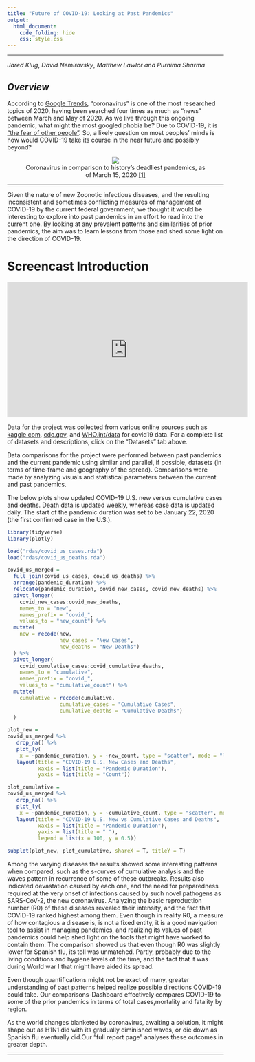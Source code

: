 ```yaml
---
title: "Future of COVID-19: Looking at Past Pandemics" 
output:
  html_document:
    code_folding: hide
    css: style.css
---
```

<style type = "text/css">

h1.title {color: brown}

</style>

***
 _Jared Klug_, _David Nemirovsky_, _Matthew Lawlor_ _and_ _Purnima Sharma_ 

<brk><brk><brk>

## *Overview*

According to [Google Trends](https://trends.google.com/trends/story/US_cu_4Rjdh3ABAABMHM_en), "coronavirus" is one of the most researched topics of 2020, having been searched four times as much as "news" between March and May of 2020. As we live through this ongoing pandemic, what might the most googled phobia be? Due to COVID-19, it is ["the fear of other people"](https://nypost.com/2020/10/15/most-googled-phobia-of-2020-is-fear-of-other-people-amid-covid-19/
). So, a likely question on most peoples' minds is how would COVID-19 take its course in the near future and possibly beyond?

<center>
<figure>
![](pictures/history_of_pandemics.jpg)
<figcaption> Coronavirus in comparison to history's deadliest pandemics, as of March 15, 2020 [[1]](https://dailymail.co.uk/news/article-8120631) </figcaption>
</figure>
</center>

***

Given the nature of new Zoonotic infectious diseases, and the resulting inconsistent and sometimes conflicting measures of management of COVID-19 by the current federal government, we thought it would be interesting to explore into past pandemics in an effort to read into the current one. By looking at any prevalent patterns and similarities of prior pandemics, the aim was to learn lessons from those and shed some light on the direction of COVID-19.    

# Screencast Introduction

<iframe width="560" height="315" src="https://youtube.com/embed/pBJaMXUYijs" frameborder="0" allow="accelerometer; autoplay; encrypted-media; gyroscope; picture-in-picture" allowfullscreen></iframe>


Data for the project was collected from various online sources such as [kaggle.com](https://www.kaggle.com), [cdc.gov](https://www.cdc.gov/datastatistics/), and [WHO.int/data](https://www.who.int/data/) for covid19 data. For a complete list of datasets and descriptions, click on the  "Datasets" tab above.


Data comparisons for the project were performed between past pandemics and the current pandemic using similar and parallel, if possible, datasets (in terms of time-frame and geography of the spread). Comparisons were made by analyzing visuals and statistical parameters between the current and past pandemics. 


The below plots show updated COVID-19 U.S. new versus cumulative cases and deaths. Death data is updated weekly, whereas case data is updated daily. The start of the pandemic duration was set to be January 22, 2020 (the first confirmed case in the U.S.).


```r
library(tidyverse)
library(plotly)

load("rdas/covid_us_cases.rda")
load("rdas/covid_us_deaths.rda")

covid_us_merged = 
  full_join(covid_us_cases, covid_us_deaths) %>% 
  arrange(pandemic_duration) %>% 
  relocate(pandemic_duration, covid_new_cases, covid_new_deaths) %>% 
  pivot_longer(
    covid_new_cases:covid_new_deaths, 
    names_to = "new",
    names_prefix = "covid_", 
    values_to = "new_count") %>% 
  mutate(
    new = recode(new,
                 new_cases = "New Cases",
                 new_deaths = "New Deaths")
  ) %>% 
  pivot_longer(
    covid_cumulative_cases:covid_cumulative_deaths, 
    names_to = "cumulative",
    names_prefix = "covid_", 
    values_to = "cumulative_count") %>% 
  mutate(
    cumulative = recode(cumulative,
                 cumulative_cases = "Cumulative Cases",
                 cumulative_deaths = "Cumulative Deaths")
  )
  
plot_new = 
covid_us_merged %>% 
   drop_na() %>% 
   plot_ly(
    x = ~pandemic_duration, y = ~new_count, type = "scatter", mode = "lines", color = ~new) %>% 
   layout(title = "COVID-19 U.S. New Cases and Deaths",
          xaxis = list(title = "Pandemic Duration"), 
          yaxis = list(title = "Count"))

plot_cumulative = 
covid_us_merged %>% 
   drop_na() %>% 
   plot_ly(
    x = ~pandemic_duration, y = ~cumulative_count, type = "scatter", mode = "lines", color = ~cumulative) %>% 
   layout(title = "COVID-19 U.S. New vs Cumulative Cases and Deaths",
          xaxis = list(title = "Pandemic Duration"), 
          yaxis = list(title = " "), 
          legend = list(x = 100, y = 0.5))

subplot(plot_new, plot_cumulative, shareX = T, titleY = T)
```


Among the varying diseases the results showed some interesting patterns when compared, such as the s-curves of cumulative analysis and the waves pattern in recurrence of some of these outbreaks. Results also indicated devastation caused by each one, and the need for preparedness required at the very onset of infections caused by such novel pathogens as  SARS-CoV-2, the new coronavirus. Analyzing the basic reproduction number (R0) of these diseases revealed their intensity, and the fact that COVID-19 ranked highest among them. Even though in reality R0, a measure of how contagious a disease is, is not a fixed entity, it is a good navigation tool to assist in managing pandemics, and realizing its values of past pandemics could help shed light on the tools that might have worked to contain them. The comparison showed us that even though R0 was slightly lower for Spanish flu, its toll was unmatched. Partly, probably due to the living conditions and hygiene levels of the time, and the fact that it was during World war I that might have aided its spread.  

<brk><brk><brk>

Even though quantifications might not be exact of many,  greater understanding of past patterns helped realize possible directions COVID-19 could take. Our comparisons-Dashboard effectively compares COVID-19 to some of the prior pandemics in terms of total cases,mortality and fatality by region.

<brk><brk><brk>

 As the world changes blanketed by coronavirus, awaiting a solution, it might shape out as H1N1 did with its gradually diminished waves, or die down as Spanish flu eventually did.Our “full report page” analyses these outcomes in greater depth.
 
***
